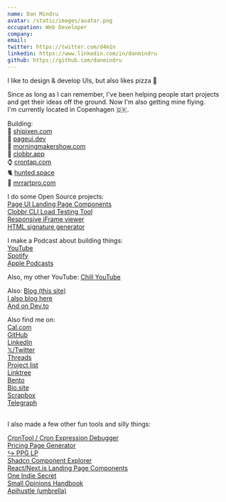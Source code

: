 ```yaml
---
name: Dan Mindru
avatar: /static/images/avatar.png
occupation: Web Developer
company:
email:
twitter: https://twitter.com/d4m1n
linkedin: https://www.linkedin.com/in/danmindru
github: https://github.com/danmindru
---
```


I like to design & develop UIs, but also likes pizza 🍕<br/>

Since as long as I can remember, I've been helping people start projects and get their ideas off the ground. Now I'm also getting mine flying.<br/>
I'm currently located in Copenhagen 🇩🇰.<br/>

Building:<br/>
🚀 [shipixen.com](https://shipixen.com)<br/>
📄 [pageui.dev](https://pageui.dev)<br/>
🤖 [morningmakershow.com](https://morningmakershow.com)<br/>
🏏 [clobbr.app](https://clobbr.app)<br/>
⌚️ [crontap.com](https://crontap.com)<br/>
🐈 [hunted.space](https://hunted.space)<br/>
👾 [mrrartpro.com](https://mrrartpro.com)<br/>

I do some Open Source projects:<br/>
[Page UI Landing Page Components](https://github.com/danmindru/page-ui)<br/>
[Clobbr CLI Load Testing Tool](https://github.com/parsecph/clobbr)<br/>
[Responsive iFrame viewer](https://github.com/danmindru/react-responsive-iframe-viewer)<br/>
[HTML signature generator](https://github.com/danmindru/responsive-html-email-signature)<br/>

I make a Podcast about building things:<br/>
[YouTube](https://www.youtube.com/@MorningMakerShow)<br/>
[Spotify](https://open.spotify.com/show/22T8p8PskKy0lQtA20yTfm)<br/>
[Apple Podcasts](https://podcasts.apple.com/us/podcast/morning-maker-show/id1723677441)<br/>

Also, my other YouTube:
[Chill YouTube](https://www.youtube.com/@d4m1n)<br/>

Also:
[Blog (this site)](https://blog.danmindru.com)<br/>
[I also blog here](https://blog.sentry.io/authors/dan-mindru/)<br/>
[And on Dev.to](https://dev.to/danmindru)<br/>

Also find me on:<br/>
[Cal.com](https://cal.com/dan-apihustle)<br/>
[GitHub](https://github.com/danmindru)<br/>
[LinkedIn](https://www.linkedin.com/in/danmindru)<br/>
[𝕏/Twitter](https://twitter.com/d4m1n)<br/>
[Threads](https://www.threads.net/@d4m1n.max)<br/>
[Project list](https://www.notion.so/d4m1n/My-current-projects-28e9f93353c24aafb13f263d15952ee6)<br/>
[Linktree](https://linktr.ee/d4m1n)<br/>
[Bento](https://bento.me/d4m1n)<br/>
[Bio.site](https://bio.site/d4m1n)<br/>
[Scrapbox](https://scrapbox.io/dans/My_projects)<br/>
[Telegraph](https://telegra.ph/Dans-projects-04-17)<br/><br/>

I also made a few other fun tools and silly things: <br/>

[CronTool / Cron Expression Debugger](https://crontool.cc)<br/>
[Pricing Page Generator](https://shipixen.com/shadcn-pricing-page)<br/>
[↪ PPG LP](https://shadcn-pricing-page-generator.shipixen.com/)<br/>
[Shadcn Component Explorer](https://shipixen.com/component-explorer-shadcn)<br/>
[React/Next.js Landing Page Components](https://shipixen.com/demo/landing-page-component-examples)<br/>
[One Indie Secret](https://oneindiesecret.com/)<br/>
[Small Opinions Handbook](https://smallopinions.club/)<br/>
[Apihustle (umbrella)](https://apihustle.com)<br/>
